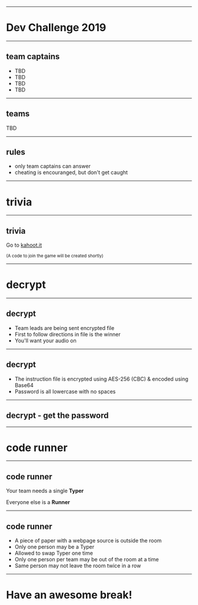 
<!-- Blank starting slide -->

<!-- Global components -->


<Head>
  <title>Dev Team Challenge - Christmas 2019</title>
  <link
    href="https://fonts.googleapis.com/css?family=IBM+Plex+Mono|IBM+Plex+Sans:100,100i,200,200i,300,300i,400,400i,500,500i,600,600i,700,700i&display=swap"
    rel="stylesheet"
  />
</Head>

<!-- <SoundCloudTrack activeSlides={[1, 2, 3, 4]} trackID="231154460" /> -->
<!-- <SoundCloudTrack activeSlides={[5, 6]} trackID="348308790" /> -->
<!-- <SoundCloudTrack activeSlides={[7, 8, 9, 10]} trackID="316766664" /> -->
<!-- <SoundCloudTrack activeSlides={[11, 12, 13]} trackID="182407918" /> -->
<!-- <SoundCloudTrack activeSlides={[14, 15]} trackID="319574954" /> -->

---

# Dev Challenge 2019

---

## team captains

- TBD
- TBD
- TBD
- TBD

---

## teams

TBD

---

## rules

- only team captains can answer
- cheating is encouranged, but don't get caught

---

# trivia

---

## trivia

Go to [kahoot.it](https://kahoot.it/)

<small>(A code to join the game will be created shortly)</small>

---

# decrypt

---

## decrypt

- Team leads are being sent encrypted file
- First to follow directions in file is the winner
- You'll want your audio on

---

## decrypt

- The instruction file is encrypted using AES-256 (CBC) & encoded using Base64
- Password is all lowercase with no spaces

---

## decrypt - get the password

---

# code runner

---

## code runner

Your team needs a single **Typer**

Everyone else is a **Runner**

---

## code runner

- A piece of paper with a webpage source is outside the room
- Only one person may be a Typer
- Allowed to swap Typer one time
- Only one person per team may be out of the room at a time
- Same person may not leave the room twice in a row

---

# Have an awesome break!
